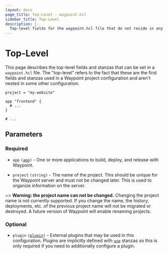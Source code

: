 ```yaml
---
layout: docs
page_title: Top-Level - waypoint.hcl
sidebar_title: Top-Level
description: |-
  Top-level fields for the waypoint.hcl file that do not reside in any specific stanza.
---
```


# Top-Level

This page describes the top-level fields and stanzas that can be set
in a `waypoint.hcl` file. The "top-level" refers to the fact that these
are the first fields and stanzas used in a Waypoint project configuration
and aren't nested in some other configuration.

```hcl
project = "my-website"

app "frontend" {
  # ...
}

# ...
```

## Parameters

### Required

- `app` <code>([app][app])</code> - One or more applications to build, deploy,
  and release with Waypoint.

- `project` `(string)` - The name of the project. This should be unique
  for the Waypoint server and must not be changed later. This is used to
  organize information on the server.

~> **Warning: the project name can not be changed.** Changing the project
name is not currently supported. If you change the name, the history,
deployments, etc. of the previous project name will not be migrated or destroyed.
A future version of Waypoint will enable renaming projects.

### Optional

- `plugin` <code>([plugin][plugin])</code> - External plugins that may be
  used in this configuration. Plugins are implicitly defined with
  [`use`](/docs/waypoint-hcl/use) stanzas so this is only required if you
  need to additionally configure a plugin.

[app]: /docs/waypoint-hcl/app 'App Stanza'
[plugin]: /docs/waypoint-hcl/plugin 'Plugin Stanza'
